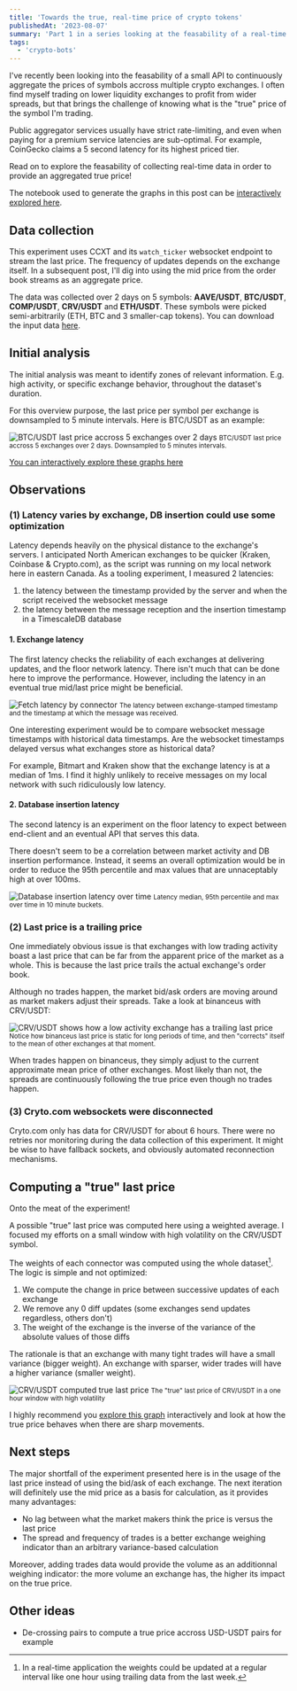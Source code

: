 ```yaml
---
title: 'Towards the true, real-time price of crypto tokens'
publishedAt: '2023-08-07'
summary: 'Part 1 in a series looking at the feasability of a real-time price aggregate of multiple crypto exchanges.'
tags: 
  - 'crypto-bots'
---
```


I've recently been looking into the feasability of a small API to continuously aggregate
the prices of symbols accross multiple crypto exchanges. I often find myself trading on
lower liquidity exchanges to profit from wider spreads, but that brings the challenge of
knowing what is the "true" price of the symbol I'm trading.

Public aggregator services usually have strict rate-limiting, and even when paying for a
premium service latencies are sub-optimal. For example, CoinGecko claims a 5 second
latency for its highest priced tier.

Read on to explore the feasability of collecting real-time data in order to provide an
aggregated true price!

The notebook used to generate the graphs in this post can be
[interactively explored here](https://github.dataroc.ca/blog_post_connectors_latency_and_true_price).

<SubscribeCTA />

## Data collection

This experiment uses CCXT and its `watch_ticker` websocket endpoint to stream the last
price. The frequency of updates depends on the exchange itself. In a subsequent post,
I'll dig into using the mid price from the order book streams as an aggregate price.

The data was collected over 2 days on 5 symbols: **AAVE/USDT**, **BTC/USDT**,
**COMP/USDT**, **CRV/USDT** and **ETH/USDT**. These symbols were picked semi-arbitrarily
(ETH, BTC and 3 smaller-cap tokens). You can download the input data
[here](https://github.dataroc.ca/conector_latency_and_true_price.parquet).

## Initial analysis

The initial analysis was meant to identify zones of relevant information. E.g. high activity,
or specific exchange behavior, throughout the dataset's duration.

For this overview purpose, the last price per symbol per exchange is downsampled to 5 minute intervals. Here is BTC/USDT as an example:

<img
  src="/images/realtime-aggregate/btc_usdt_overview.png"
  alt="BTC/USDT last price accross 5 exchanges over 2 days"
/>
<small>
  BTC/USDT last price accross 5 exchanges over 2 days. Downsampled to 5 minutes
  intervals.
</small>

[You can interactively explore these graphs here](https://github.dataroc.ca/blog_post_connectors_latency_and_true_price)

## Observations

### (1) Latency varies by exchange, DB insertion could use some optimization

Latency depends heavily on the physical distance to the exchange's servers. I
anticipated North American exchanges to be quicker (Kraken, Coinbase & Crypto.com), as the
script was running on my local network here in eastern Canada. As a tooling experiment, I measured 2 latencies:

1. the latency between the timestamp provided by the server and when the script received the websocket message
2. the latency between the message reception and the insertion timestamp in a TimescaleDB database

#### 1. Exchange latency

The first latency checks the reliability of each exchanges at delivering updates, and the
floor network latency. There isn't much that can be done here to improve the
performance. However, including the latency in an eventual true mid/last price might be
beneficial.

<img
  src="/images/realtime-aggregate/fetch_latency_by_connector.png"
  alt="Fetch latency by connector"
/>
<small>
  The latency between exchange-stamped timestamp and the timestamp at which the
  message was received.
</small>

One interesting experiment would be to compare websocket message timestamps with
historical data timestamps. Are the websocket timestamps delayed versus what exchanges
store as historical data?

For example, Bitmart and Kraken show that the exchange latency is at a median of 1ms. I
find it highly unlikely to receive messages on my local network with such ridiculously
low latency.

#### 2. Database insertion latency

The second latency is an experiment on the floor latency to expect between end-client
and an eventual API that serves this data.

There doesn't seem to be a correlation between market activity and DB insertion
performance. Instead, it seems an overall optimization would be in order to reduce the
95th percentile and max values that are unnaceptably high at over 100ms.

<img
  src="/images/realtime-aggregate/db_insertion_latency.png"
  alt="Database insertion latency over time"
/>
<small>
  Latency median, 95th percentile and max over time in 10 minute buckets.
</small>

### (2) Last price is a trailing price

One immediately obvious issue is that exchanges with low trading activity boast
a last price that can be far from the apparent price of the market as a whole. This is
because the last price trails the actual exchange's order book.

Although no trades happen, the market bid/ask orders are moving around as market makers
adjust their spreads. Take a look at binanceus with CRV/USDT:

<img
  src="/images/realtime-aggregate/crv_usdt_binanceus_jumps.png"
  alt="CRV/USDT shows
how a low activity exchange has a trailing last price"
/>
<small>
  Notice how binanceus last price is static for long periods of time, and then
  "corrects" itself to the mean of other exchanges at that moment.
</small>

When trades happen on binanceus, they simply adjust to the current approximate mean
price of other exchanges. Most likely than not, the spreads are continuously following
the true price even though no trades happen.

### (3) Cryto.com websockets were disconnected

Cryto.com only has data for CRV/USDT for about 6 hours. There were no retries nor
monitoring during the data collection of this experiment. It might be wise to have
fallback sockets, and obviously automated reconnection mechanisms.

## Computing a "true" last price

Onto the meat of the experiment!

A possible "true" last price was computed here using a weighted average. I focused my
efforts on a small window with high volatility on the CRV/USDT symbol.

The weights of each connector was computed using the whole dataset[^2]. The logic is simple and not optimized:

1. We compute the change in price between successive updates of each exchange
2. We remove any 0 diff updates (some exchanges send updates regardless, others don't)
3. The weight of the exchange is the inverse of the variance of the absolute values of those diffs

The rationale is that an exchange with many tight trades will have a small variance (bigger weight). An
exchange with sparser, wider trades will have a higher variance (smaller weight).

<img
  src="/images/realtime-aggregate/crv_usdt_true_price.png"
  alt="CRV/USDT computed true last price"
/>
<small>
  The "true" last price of CRV/USDT in a one hour window with high volatility
</small>

I highly recommend you [explore this
graph](https://github.dataroc.ca/blog_post_connectors_latency_and_true_price)
interactively and look at how the true price behaves when there are sharp movements.

[^2]:
    In a real-time application the weights could be updated at a regular interval like
    one hour using trailing data from the last week.

## Next steps

The major shortfall of the experiment presented here is in the usage of the last price
instead of using the bid/ask of each exchange. The next iteration will definitely use
the mid price as a basis for calculation, as it provides many advantages:

- No lag between what the market makers think the price is versus the last price
- The spread and frequency of trades is a better exchange weighing indicator than an
  arbitrary variance-based calculation

Moreover, adding trades data would provide the volume as an additionnal weighing
indicator: the more volume an exchange has, the higher its impact on the true price.

## Other ideas

- De-crossing pairs to compute a true price accross USD-USDT pairs for example
